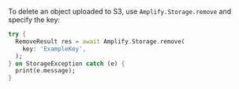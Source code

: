 To delete an object uploaded to S3, use `Amplify.Storage.remove` and specify the key:

```dart
try {
  RemoveResult res = await Amplify.Storage.remove(
    key: 'ExampleKey',
  );
} on StorageException catch (e) {
  print(e.message);
}
```